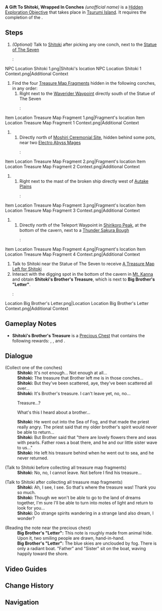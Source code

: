{{Hidden Exploration Objectives Infobox
|image      = NPC Shitoki.png
|type       = Quest-Like
|req        = [[The Sun-Wheel and Mt. Kanna]]
|region     = Inazuma
|area       = Tsurumi Island
|loc        = [[Tsurumi Island]]
|characters = Paimon;Shitoki;Traveler
}}
'''A Gift To Shitoki, Wrapped In Conches''' ''(unofficial name)'' is a [[Hidden Exploration Objective]] that takes place in [[Tsurumi Island]]. It requires the completion of the {{Quest|The Sun-Wheel and Mt. Kanna}}.

==Steps==
# ''(Optional)'' Talk to [[Shitoki]] after picking any one conch, next to the [[Statue of The Seven]]
#: <gallery>
NPC Location Shitoki 1.png|Shitoki's location
NPC Location Shitoki 1 Context.png|Additional Context
</gallery>
# Find the four [[Treasure Map Fragment (Tsurumi Island)|Treasure Map Fragments]] hidden in the following conches, in any order:
## Right next to the [[Waverider Waypoint]] directly south of the Statue of The Seven
##: <gallery>
Item Location Treasure Map Fragment 1.png|Fragment's location
Item Location Treasure Map Fragment 1 Context.png|Additional Context
</gallery>
## Directly north of [[Moshiri Ceremonial Site]], hidden behind some pots, near two [[Electro Abyss Mage]]s
##: <gallery>
Item Location Treasure Map Fragment 2.png|Fragment's location
Item Location Treasure Map Fragment 2 Context.png|Additional Context
</gallery>
## Right next to the mast of the broken ship directly west of [[Autake Plains]]
##:<gallery>
Item Location Treasure Map Fragment 3.png|Fragment's location
Item Location Treasure Map Fragment 3 Context.png|Additional Context
</gallery>
## Directly north of the Teleport Waypoint in [[Shirikoro Peak]], at the bottom of the cavern, next to a [[Thunder Sakura Bough]]
##:<gallery>
Item Location Treasure Map Fragment 4.png|Fragment's location
Item Location Treasure Map Fragment 4 Context.png|Additional Context
</gallery>
# Talk to Shitoki near the Statue of The Seven to receive [[A Treasure Map Left for Shitoki]]
# Interact with the digging spot in the bottom of the cavern in [[Mt. Kanna]] and obtain '''Shitoki's Brother's Treasure''', which is next to '''Big Brother's "Letter"'''.
#:<gallery>
Location Big Brother's Letter.png|Location
Location Big Brother's Letter Context.png|Additional Context
</gallery>

==Gameplay Notes==
* '''Shitoki's Brother's Treasure''' is a [[Precious Chest]] that contains the following rewards: {{Item|Primogem|25|x=30}}, {{Item|Mora|20|x=20,000}}, and {{Item|Hero's Wit|25|x=2}}.

==Dialogue==
{{Dialogue Start}}
;(Collect one of the conches)
:'''Shitoki:''' It's not enough... Not enough at all...
:'''Shitoki:''' The treasure that Brother left me is in those conches...
:'''Shitoki:''' But they've been scattered, aye, they've been scattered all over...
:'''Shitoki:''' It's Brother's treasure. I can't leave yet, no, no...
:{{DIcon}} Treasure...?
:{{DIcon}} What's this I heard about a brother...
:'''Shitoki:''' He went out into the Sea of Fog, and that made the priest really angry. The priest said that my older brother's spirit would never be able to return...
:'''Shitoki:''' But Brother said that "there are lovely flowers there and seas with pearls. Father rows a boat there, and he and our little sister wave to us..."
:'''Shitoki:''' He left his treasure behind when he went out to sea, and he never returned.

;(Talk to Shitoki before collecting all treasure map fragments)
:'''Shitoki:''' No, no, I cannot leave. Not before I find his treasure...

;(Talk to Shitoki after collecting all treasure map fragments)
:'''Shitoki:''' Ah, I see, I see. So that's where the treasure was! Thank you so much.
:'''Shitoki:''' Though we won't be able to go to the land of dreams together, I'm sure I'll be able to turn into motes of light and return to look for you...
:'''Shitoki:''' Do strange spirits wandering in a strange land also dream, I wonder?

;(Reading the note near the precious chest)
:'''Big Brother's "Letter":''' This note is roughly made from animal hide. Upon it, two smiling people are drawn, hand-in-hand.
:'''Big Brother's "Letter":''' The blue skies are unclouded by fog. There is only a radiant boat. "Father" and "Sister" sit on the boat, waving happily toward the shore.
{{Dialogue End}}

==Video Guides==
{{EVT
|video1   = https://youtu.be/Z-gZ39ssT9s
|caption1 = A Gift To Shitoki, Wrapped In Conches Guide
}}

==Change History==
{{Change History|2.2}}

==Navigation==
{{Hidden Exploration Objective Navbox|Quest-Like}}